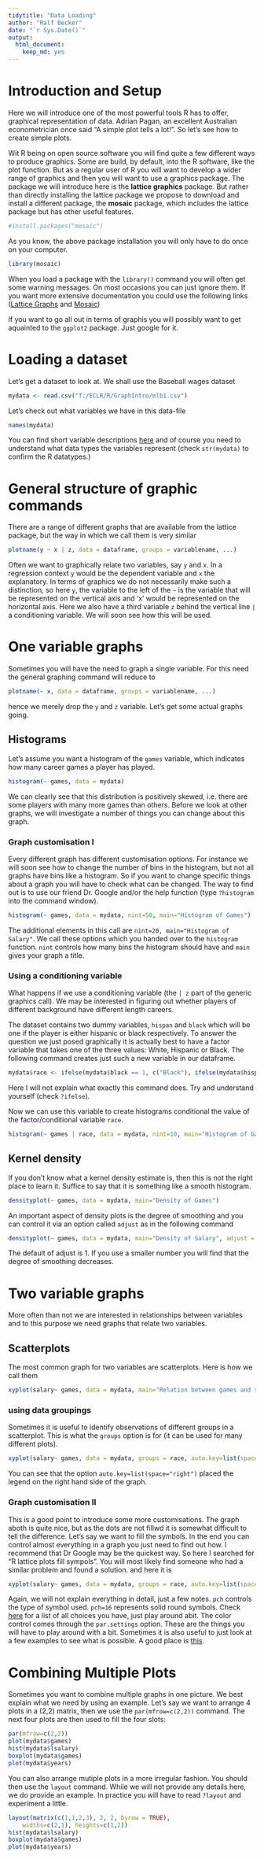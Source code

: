 ```yaml
---
tidytitle: "Data Loading"
author: "Ralf Becker"
date: "`r Sys.Date()`"
output: 
  html_document: 
    keep_md: yes
---
```


# Introduction and Setup

Here we will introduce one of the most powerful tools R has to offer, graphical representation of data. Adrian Pagan, an excellent Australian econometrician once said "A simple plot tells a lot!". So let's see how to create simple plots.

Wit R being on open source software you will find quite a few different ways to produce graphics. Some are build, by default, into the R software, like the plot function. But as a regular user of R you will want to develop a wider range of graphics and then you will want to use a graphics package. The package we will introduce here is the **lattice graphics** package. But rather than directly installing the lattice package we propose to download and install a different package, the **mosaic** package, which includes the lattice package but has other useful features.

```r
#install.packages("mosaic")
```

As you know, the above package installation you will only have to do once on your computer.

```r
library(mosaic)
```

When you load a package with the `library()` command you will often get some warning messages. On most occasions you can just ignore them. If you want more extensive documentation you could use the following links ([Lattice Graphs](http://lattice.r-forge.r-project.org/Vignettes/src/lattice-intro/lattice-intro.pdf] and Mosaic) and [Mosaic](http://mosaic-web.org/go/Master-Starting.pdf))

If you want to go all out in terms of graphis you will possibly want to get aquainted to the `ggplot2` package. Just google for it.

# Loading a dataset

Let's get a dataset to look at. We shall use the Baseball wages dataset 

```r
mydata <- read.csv("T:/ECLR/R/GraphIntro/mlb1.csv")
```

Let's check out what variables we have in this data-file

```r
names(mydata)
```

You can find short variable descriptions [here](http://eclr.humanities.manchester.ac.uk/index.php/MLB1_Variable_Description) and of course you need to understand what data types the variables represent (check `str(mydata)` to confirm the R datatypes.) 

# General structure of graphic commands

There are a range of different graphs that are available from the lattice package, but the way in which we call them is very similar

```r
plotname(y ~ x | z, data = dataframe, groups = variablename, ...)
```

Often we want to graphically relate two variables, say `y` and `x`. In a regression context `y` would be the dependent variable and `x` the explanatory. In terms of graphics we do not necessarily make such a distinction, so here `y`, the variable to the left of the `~` is the variable that will be represented on the vertical axis and 'x' would be represented on the horizontal axis. Here we also have a third variable `z` behind the vertical line `|` a conditioning variable. We will soon see how this will be used.

# One variable graphs

Sometimes you will have the need to graph a single variable. For this need the general graphing command will reduce to 

```r
plotname(~ x, data = dataframe, groups = variablename, ...)
```

hence we merely drop the `y` and `z` variable. Let's get some actual graphs going.

## Histograms

Let's assume you want a histogram of the `games` variable, which indicates how many career games a player has played.

```r
histogram(~ games, data = mydata)
```

We can clearly see that this distribution is positively skewed, i.e. there are some players with many more games than others. Before we look at other graphs, we will investigate a number of things you can change about this graph.

### Graph customisation I

Every different graph has different customisation options. For instance we will soon see how to change the number of bins in the histogram, but not all graphs have bins like a histogram. So if you want to change specific things about a graph you will have to check what can be changed. The way to find out is to use our friend Dr. Google and/or the help function (type `?histogram` into the command window).


```r
histogram(~ games, data = mydata, nint=50, main="Histogram of Games")
```

The additional elements in this call are `nint=20, main="Histogram of Salary"`. We call these options which you handed over to the `histogram` function. `nint` controls how many bins the histogram should have and `main` gives your graph a title.

### Using a conditioning variable

What happens if we use a conditioning variable (the `| z` part of the generic graphics call). We may be interested in figuring out whether players of different background have different length careers.

The dataset contains two dummy variables, `hispan` and `black` which will be one if the player is either hispanic or black respectively. To answer the question we just posed graphically it is actually best to have a factor variable that takes one of the three values: White, Hispanic or Black. The following command creates just such a new variable in our dataframe.

```r
mydata$race <- ifelse(mydata$black == 1, c("Black"), ifelse(mydata$hispan==1,c("Hispanic"),c("White")))
```

Here I will not explain what exactly this command does. Try and understand yourself (check `?ifelse`).

Now we can use this variable to create histograms conditional the value of the factor/conditional variable `race`.

```r
histogram(~ games | race, data = mydata, nint=10, main="Histogram of Games")
```


## Kernel density

If you don't know what a kernel density estimate is, then this is not the right place to learn it. Suffice to say that it is something like a smooth histogram.

```r
densityplot(~ games, data = mydata, main="Density of Games")
```

An important aspect of density plots is the degree of smoothing and you can control it via an option called `adjust` as in the following command

```r
densityplot(~ games, data = mydata, main="Density of Salary", adjust = 1/3)
```

The default of adjust is 1. If you use a smaller number you will find that the degree of smoothing decreases.

# Two variable graphs

More often than not we are interested in relationships between variables and to this purpose we need graphs that relate two variables.

## Scatterplots

The most common graph for two variables are scatterplots. Here is how we call them

```r
xyplot(salary~ games, data = mydata, main="Relation between games and salary")
```

### using data groupings

Sometimes it is useful to identify observations of different groups in a scatterplot. This is what the `groups` option is for (it can be used for many different plots).

```r
xyplot(salary~ games, data = mydata, groups = race, auto.key=list(space="right"),main="Relation between games and salary")
```

You can see that the option `auto.key=list(space="right")` placed the legend on the right hand side of the graph.

### Graph customisation II

This is a good point to introduce some more customisations. The graph aboth is quite nice, but as the dots are not fillwd it is somewhat difficult to tell the difference. Let's say we want to fill the symbols. In the end you can control almost everything in a graph you just need to find out how. I recommend that Dr Google may be the quickest way. So here I searched for "R lattice plots fill sympols". You will most likely find someone who had a similar problem and found a solution. and here it is

```r
xyplot(salary~ games, data = mydata, groups = race, auto.key=list(space="right"), main="Relation between games and salary", pch = 16, par.settings = list(superpose.symbol = list(col=c("red","blue","green"))))
```

Again, we will not explain everything in detail, just a few notes. `pch` controls the type of symbol used. `pch=16` represents solid round symbols. Check [here](http://www.endmemo.com/program/R/pchsymbols.php) for a list of all choices you have, just play around abit. The color control comes through the `par.settings` option. These are the things you will have to play around with a bit. Sometimes it is also useful to just look at a few examples to see what is possible. A good place is [this](https://fas-web.sunderland.ac.uk/~cs0her/Statistics/UsingLatticeGraphicsInR.htm).

# Combining Multiple Plots

Sometimes you want to combine multiple graphs in one picture. We best explain what we need by using an example.
Let's say we want to arrange 4 plots in a (2,2) matrix, then we use the `par(mfrow=c(2,2))` command. The next four plots are then used to fill the four slots:

```r
par(mfrow=c(2,2))
plot(mydata$games)
hist(mydata$lsalary)
boxplot(mydata$games)
plot(mydata$years)
```

You can also arrange mutiple plots in a more irregular fashion. You should then use the `layout` command. While we will not provide any details here, we do provide an example. In practice you will have to read `?layout` and experiment a little. 

```r
layout(matrix(c(1,1,2,3), 2, 2, byrow = TRUE), 
    widths=c(2,1), heights=c(1,2))
hist(mydata$lsalary)
boxplot(mydata$games)
plot(mydata$years)
```